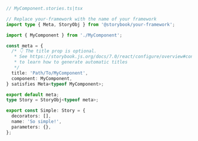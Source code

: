 ```ts
// MyComponent.stories.ts|tsx

// Replace your-framework with the name of your framework
import type { Meta, StoryObj } from '@storybook/your-framework';

import { MyComponent } from './MyComponent';

const meta = {
  /* 👇 The title prop is optional.
   * See https://storybook.js.org/docs/7.0/react/configure/overview#configure-story-loading
   * to learn how to generate automatic titles
   */
  title: 'Path/To/MyComponent',
  component: MyComponent,
} satisfies Meta<typeof MyComponent>;

export default meta;
type Story = StoryObj<typeof meta>;

export const Simple: Story = {
  decorators: [],
  name: 'So simple!',
  parameters: {},
};
```
